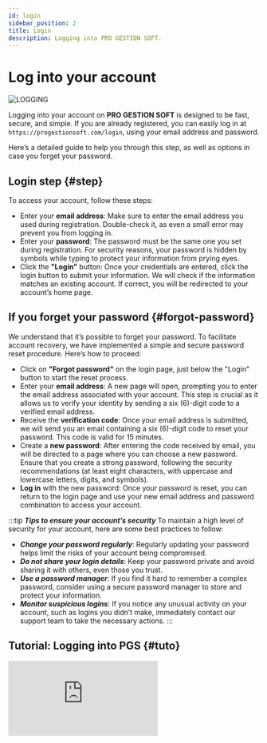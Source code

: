 ```yaml
---
id: login
sidebar_position: 2
title: Login
description: Logging into PRO GESTION SOFT.
---
```

 

# <i className="fas fa-sign-in-alt"></i> Log into your account
![LOGGING](@site/static/img/docs/login.png)

Logging into your account on **PRO GESTION SOFT** is designed to be fast, secure, and simple. If you are already registered, you can easily log in at `https://progestionsoft.com/login`, using your email address and password.

Here’s a detailed guide to help you through this step, as well as options in case you forget your password.

## Login step \{#step}
To access your account, follow these steps:

- Enter your **email address**: Make sure to enter the email address you used during registration. Double-check it, as even a small error may prevent you from logging in.
- Enter your **password**: The password must be the same one you set during registration. For security reasons, your password is hidden by symbols while typing to protect your information from prying eyes.
- Click the **"Login"** button: Once your credentials are entered, click the login button to submit your information. We will check if the information matches an existing account. If correct, you will be redirected to your account’s home page.

## If you forget your password \{#forgot-password}
We understand that it’s possible to forget your password. To facilitate account recovery, we have implemented a simple and secure password reset procedure. Here’s how to proceed:

- Click on **"Forgot password"** on the login page, just below the "Login" button to start the reset process.
- Enter your **email address**: A new page will open, prompting you to enter the email address associated with your account. This step is crucial as it allows us to verify your identity by sending a six (6)-digit code to a verified email address.
- Receive the **verification code**: Once your email address is submitted, we will send you an email containing a six (6)-digit code to reset your password. This code is valid for 15 minutes.
- Create a **new password**: After entering the code received by email, you will be directed to a page where you can choose a new password. Ensure that you create a strong password, following the security recommendations (at least eight characters, with uppercase and lowercase letters, digits, and symbols).
- **Log in** with the new password: Once your password is reset, you can return to the login page and use your new email address and password combination to access your account.

:::tip ***Tips to ensure your account’s security***
To maintain a high level of security for your account, here are some best practices to follow:
- ***Change your password regularly***: Regularly updating your password helps limit the risks of your account being compromised.
- ***Do not share your login details***: Keep your password private and avoid sharing it with others, even those you trust.
- ***Use a password manager***: If you find it hard to remember a complex password, consider using a secure password manager to store and protect your information.
- ***Monitor suspicious logins***: If you notice any unusual activity on your account, such as logins you didn’t make, immediately contact our support team to take the necessary actions.
:::


## Tutorial: Logging into PGS \{#tuto}
<div className={styles.ytbFrame}>
<iframe
  src="https://www.youtube.com/embed/KAKnJ42iaKg"
  title="Logging into PGS"
  frameborder="0"
  allow="accelerometer; autoplay; clipboard-write; encrypted-media; gyroscope; picture-in-picture"
  allowfullscreen>
</iframe>
</div>